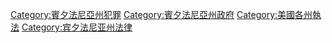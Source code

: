 [[Category:賓夕法尼亞州犯罪|Category:賓夕法尼亞州犯罪]]
[[Category:賓夕法尼亞州政府|Category:賓夕法尼亞州政府]]
[[Category:美國各州執法|Category:美國各州執法]]
[[Category:宾夕法尼亚州法律|Category:宾夕法尼亚州法律]]